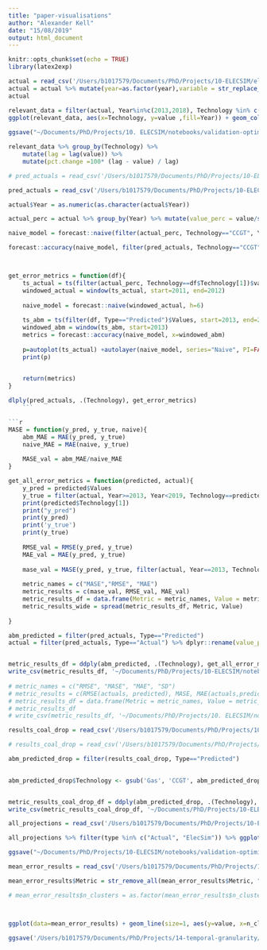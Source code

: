 ```yaml
---
title: "paper-visualisations"
author: "Alexander Kell"
date: "15/08/2019"
output: html_document
---
```


```r
knitr::opts_chunk$set(echo = TRUE)
library(latex2exp)

```


```r
actual = read_csv('/Users/b1017579/Documents/PhD/Projects/10-ELECSIM/elecsim/data/processed/electricity_mix/energy_mix_historical.csv')
actual = actual %>% mutate(year=as.factor(year),variable = str_replace_all(.$variable, c("coal"="Coal", "nuclear"="Nuclear", "ccgt"="CCGT", "solar"="Solar", "wind"="Wind"))) %>% dplyr::rename(Technology=variable, Year=year) 
actual
```


```r
relevant_data = filter(actual, Year%in%c(2013,2018), Technology %in% c("Coal", "Nuclear", "CCGT", "Wind", "Solar"))
ggplot(relevant_data, aes(x=Technology, y=value ,fill=Year)) + geom_col(position = "dodge2") + theme_classic() +theme(text = element_text(size=18))+ xlab("") + ylab("Average Electricity Supply (MW)") +scale_fill_brewer(palette = 'Set2')
    
ggsave("~/Documents/PhD/Projects/10. ELECSIM/notebooks/validation-optimisation/figures/introduction/uk_historical_mix.pdf")

```


```r
relevant_data %>% group_by(Technology) %>%
    mutate(lag = lag(value)) %>%
    mutate(pct.change =100* (lag - value) / lag)

```

```r
# pred_actuals = read_csv('/Users/b1017579/Documents/PhD/Projects/10-ELECSIM/notebooks/validation-optimisation/data/results/predictions_actuals.csv', col_names = c("Type", "Technology", "Year", "Values"))

pred_actuals = read_csv('/Users/b1017579/Documents/PhD/Projects/10-ELECSIM/notebooks/validation-optimisation/data/results/predictions_actuals.csv', col_names = c("Type", "Technology", "Year", "Values"))

actual$Year = as.numeric(as.character(actual$Year))

actual_perc = actual %>% group_by(Year) %>% mutate(value_perc = value/sum(value)*1000)

naive_model = forecast::naive(filter(actual_perc, Technology=="CCGT", Year<2013)$value_perc)

forecast::accuracy(naive_model, filter(pred_actuals, Technology=="CCGT", Type=="Predicted")$Values)



get_error_metrics = function(df){
    ts_actual = ts(filter(actual_perc, Technology==df$Technology[1])$value_perc, start=2011, end=2019, frequency = 1)
    windowed_actual = window(ts_actual, start=2011, end=2012)
    
    naive_model = forecast::naive(windowed_actual, h=6)
    
    ts_abm = ts(filter(df, Type=="Predicted")$Values, start=2013, end=2018)
    windowed_abm = window(ts_abm, start=2013)
    metrics = forecast::accuracy(naive_model, x=windowed_abm)
    
    p=autoplot(ts_actual) +autolayer(naive_model, series="Naive", PI=FALSE) +xlab("Year") + ylab("MW") + autolayer(windowed_abm, series="ABM") + ggtitle(df$Technology[1])
    print(p)

    
    return(metrics)
}

dlply(pred_actuals, .(Technology), get_error_metrics)
    ```

```r

MASE = function(y_pred, y_true, naive){
    abm_MAE = MAE(y_pred, y_true)
    naive_MAE = MAE(naive, y_true)
    
    MASE_val = abm_MAE/naive_MAE
}

get_all_error_metrics = function(predicted, actual){
    y_pred = predicted$Values
    y_true = filter(actual, Year>=2013, Year<2019, Technology==predicted$Technology[1])$value_perc
    print(predicted$Technology[1])
    print("y_pred")
    print(y_pred)
    print('y_true')
    print(y_true)
    
    RMSE_val = RMSE(y_pred, y_true)
    MAE_val = MAE(y_pred, y_true)
    
    mase_val = MASE(y_pred, y_true, filter(actual, Year==2013, Technology==predicted$Technology[1])$value_perc)
    
    metric_names = c("MASE","RMSE", "MAE")
    metric_results = c(mase_val, RMSE_val, MAE_val)
    metric_results_df = data.frame(Metric = metric_names, Value = metric_results) %>%     mutate_if(is.numeric, round, 3)
    metric_results_wide = spread(metric_results_df, Metric, Value)
    
}

abm_predicted = filter(pred_actuals, Type=="Predicted")
actual = filter(pred_actuals, Type=="Actual") %>% dplyr::rename(value_perc = Values)


metric_results_df = ddply(abm_predicted, .(Technology), get_all_error_metrics, actual)
write_csv(metric_results_df, '~/Documents/PhD/Projects/10-ELECSIM/notebooks/validation-optimisation/data/results/error_metrics.csv')
 
# metric_names = c("RMSE", "MASE", "MAE", "SD")
# metric_results = c(RMSE(actuals, predicted), MASE, MAE(actuals,predicted), sd(predicted))
# metric_results_df = data.frame(Metric = metric_names, Value = metric_results) %>% mutate_if(is.numeric, round, 3)
# metric_results_df
# write_csv(metric_results_df, '~/Documents/PhD/Projects/10. ELECSIM/notebooks/validation-optimisation/data/results/error_metrics.csv')

```



```r
results_coal_drop = read_csv('/Users/b1017579/Documents/PhD/Projects/10-ELECSIM/notebooks/validation-optimisation/data/results/predictions_actuals_coal_dropout.csv', col_names = c("Type", "Technology", "Year", "Values"))

# results_coal_drop = read_csv('/Users/b1017579/Documents/PhD/Projects/10-ELECSIM/notebooks/validation-optimisation/data/results/predictions_actuals_coal_dropout1.csv', col_names = c("Type", "Technology", "Year", "Values"))

abm_predicted_drop = filter(results_coal_drop, Type=="Predicted")

    
abm_predicted_drop$Technology <- gsub('Gas', 'CCGT', abm_predicted_drop$Technology)


metric_results_coal_drop_df = ddply(abm_predicted_drop, .(Technology), get_all_error_metrics, actual_perc)
write_csv(metric_results_coal_drop_df, '~/Documents/PhD/Projects/10-ELECSIM/notebooks/validation-optimisation/data/results/error_metrics_coal_dropout.csv')

```



```r
all_projections = read_csv('/Users/b1017579/Documents/PhD/Projects/10-ELECSIM/notebooks/validation-optimisation/data/results/predictions_actuals_all_data_coal_dropout.csv')

all_projections %>% filter(type %in% c("Actual", "ElecSim")) %>% ggplot(aes(x=Technology, y=value_perc, fill=type)) + stat_summary(geom = "bar", fun.y = mean, position = "dodge2") + stat_summary(geom = "errorbar", fun.data = mean_se, position = "dodge2") + theme_classic() +theme(text = element_text(size=18))+ xlab("") + ylab("Electricity Mix (%)") +scale_fill_brewer(palette = 'Set2')

ggsave("~/Documents/PhD/Projects/10-ELECSIM/notebooks/validation-optimisation/figures/introduction/best_run_coal_dropout.pdf")
```

```r

mean_error_results = read_csv('/Users/b1017579/Documents/PhD/Projects/14-temporal-granularity/temporal_granularity/reports/data/long_term_method_comparison/long_term_method_comparison_cleaned.csv')

mean_error_results$Metric = str_remove_all(mean_error_results$Metric, "[$]") %>% str_replace_all("\\{","[") %>% str_replace_all("\\}","]") %>% str_replace_all("_","")

# mean_error_results$n_clusters = as.factor(mean_error_results$n_clusters)



ggplot(data=mean_error_results) + geom_line(size=1, aes(y=value, x=n_clusters, color=Method, group=Method)) + geom_point(aes(y=value, x=n_clusters, color=Method)) + facet_wrap(.~Metric, scales = "free_y", labeller = label_parsed) + xlab(bquote("Number of clusters "~(log[2]))) + ylab("Value") + ylim(0,NA) + theme_light() +theme(text = element_text(size=18)) + scale_color_manual(values = c("#1f78b4", "#33a02c"))  + scale_x_continuous(trans='log2')
    
ggsave('/Users/b1017579/Documents/PhD/Projects/14-temporal-granularity/temporal_granularity/reports/figures/clusters_compared_ggplot.pdf', dpi=1000, width=20, height=7, units="cm")
```

